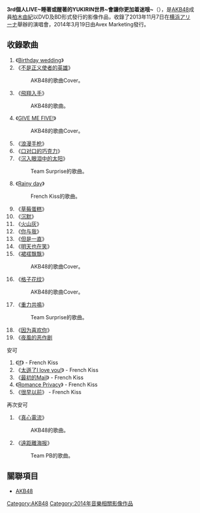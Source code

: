 {{unreferenced|time=2014-11-03T02:32:20+00:00}}
{{notability unreferenced|time=2014-11-03T02:32:20+00:00}}
{{Infobox Album 
| Name        = 3rd個人LIVE<br />~睡著或醒著的YUKIRIN世界~會讓你更加着迷哦~
| Type        = 音樂錄像
| Artist      = [[柏木由紀|柏木由紀]] 
| Released    = 2014年3月19日
| Recorded    = 
| Genre       = [[J-POP|J-POP]] 
| Length      = 
| Label       = {{link-ja|Avex Marketing|エイベックス・マーケティング}}
| Producer    = [[秋元康|秋元康]] 
| Reviews     = 
| Certification  = 
| Last album  = [[2nd個人LIVE~睡著或醒著的YUKIRIN世界~|2nd個人LIVE~睡著或醒著的YUKIRIN世界~]]<br />（2013年）
| This album  = '''3rd個人LIVE~睡著或醒著的YUKIRIN世界~會讓你更加着迷哦'''<br/>（2014年）
| Next album  = 
}}

'''3rd個人LIVE~睡著或醒著的YUKIRIN世界~會讓你更加着迷哦~'''（{{lang-ja|3rdソロライブ〜寝ても覚めてもゆきりんワールド〜もっと夢中にさせちゃうぞっ〜}}），是[[AKB48|AKB48]]成員[[柏木由紀|柏木由紀]]以DVD及BD形式發行的影像作品，收錄了2013年11月7日在[[横浜アリーナ|横浜アリーナ]]舉辦的演唱會，2014年3月19日由Avex Marketing發行。

== 收錄歌曲 ==
# 《[[Birthday_wedding|Birthday wedding]]》
# 《[[UZA|不是正义使者的英雄]]》
#: AKB48的歌曲Cover。
# 《[[飛翔入手|飛翔入手]]》
#: AKB48的歌曲。 
# 《[[GIVE_ME_FIVE!|GIVE ME FIVE!]]》
#: AKB48的歌曲Cover。
# 《[[再见自由泳|浪漫手枪]]》
# 《[[Team_B_4th_Stage“偶像的黎明”|口对口的巧克力]]》
# 《[[CR柏青哥AKB48#重力共鳴公演|沉入眼泪中的太阳]]》
#: Team Surprise的歌曲。
# 《[[Romance_Privacy|Rainy day]]》
#: French Kiss的歌曲。
# 《[[草莓蛋糕|草莓蛋糕]]》
# 《[[If_(French_Kiss單曲)|沉默]]》
# 《[[Romance_Privacy|火山灰]]》
# 《[[Birthday_wedding|你与我]]》
# 《[[Birthday_wedding|但是一直]]》
# 《[[Birthday_wedding|明天也在笑]]》
# 《[[裙䙓飘飘|裙䙓飘飘]]》
#: AKB48的歌曲Cover。
# 《[[格子花纹|格子花纹]]》
#: AKB48的歌曲Cover。
# 《[[CR柏青哥AKB48#重力共鳴公演|重力共鳴]]》
#: Team Surprise的歌曲。
# 《[[RIVER_(AKB48單曲)|因为喜欢你]]》
# 《[[Team_B_5th_Stage「劇場的女神」|夜風的恶作剧]]
;安可
# 《[[If_(French_Kiss單曲)|If]]》 - French Kiss
# 《[[太遜了I_love_you!|太遜了I love you!]]》 - French Kiss
# 《[[最初的Mail|最初的Mail]]》 - French Kiss
# 《[[Romance_Privacy|Romance Privacy]]》 - French Kiss
# 《[[很早以前|很早以前]]》 - French Kiss
;再次安可
# 《[[真心電流|真心電流]]》
#: AKB48的歌曲。
# 《[[樱花书签|遠距離海报]]》
#: Team PB的歌曲。

== 關聯項目 ==
* [[AKB48|AKB48]]

[[Category:AKB48|Category:AKB48]]
[[Category:2014年音樂相關影像作品|Category:2014年音樂相關影像作品]]
